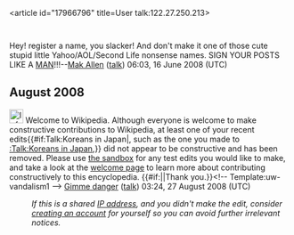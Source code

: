 <article id="17966796" title=User talk:122.27.250.213>
	<talkpage id="17966796" title="User talk:122.27.250.213">
Hey! register a name, you slacker!  And don't make it one of those cute stupid little Yahoo/AOL/Second Life nonsense names.  SIGN YOUR POSTS LIKE A [[human| MAN]]!!!--[[User:Mcintireallen|Mak Allen]] ([[User talk:Mcintireallen|talk]]) 06:03, 16 June 2008 (UTC)

== August 2008 ==
[[Image:Information.svg|25px]]  Welcome to Wikipedia. Although everyone is welcome to make constructive contributions to Wikipedia, at least one of your recent edits{{#if:Talk:Koreans in Japan|, such as the one you made to [[:Talk:Koreans in Japan]],}} did not appear to be constructive and has been removed. Please use [[Wikipedia:Sandbox|the sandbox]] for any test edits you would like to make, and take a look at the [[Wikipedia:Welcoming committee/Welcome to Wikipedia|welcome page]] to learn more about contributing constructively to this encyclopedia. {{#if:|{{{2}}}|Thank you.}}&lt;!-- Template:uw-vandalism1 --&gt; [[User:Gimme danger|Gimme danger]] ([[User talk:Gimme danger|talk]]) 03:24, 27 August 2008 (UTC)
:''If this is a shared [[IP address]], and you didn't make the edit, consider [[Wikipedia:Why create an account?|creating an account]] for yourself so you can avoid further irrelevant notices.''
	</talkpage>
</article>